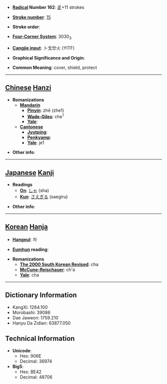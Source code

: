 * '''[[Wiktionary:Chinese radical index| Radical]] Number 162''': [[Wiktionary:Chinese radical index 辵|辵]]+11 strokes

* '''[[Wiktionary:Chinese total strokes index|Stroke number]]''': [[Wiktionary:Chinese total strokes index 15|15]]

* '''Stroke order''': 

* '''[[Wiktionary:Chinese four corner index|Four-Corner System]]''': 3030<sub>3</sub>

* '''[[Wiktionary:Chinese Cangjie index|Cangjie input]]''': 卜戈廿火 (YITF)

* '''Graphical Significance and Origin''': 

* '''Common Meaning''': cover, shield, protect

----

== [[Chinese]] [[Hanzi]] ==

* '''Romanizations'''
** '''[[Mandarin]]'''
*** '''[[Pinyin]]''': zhē (zhe1)
*** '''[[Wade-Giles]]''': che<sup>1</sup>
*** '''[[Yale]]''': 
** '''[[Cantonese]]'''
*** '''[[Jyutping]]''':
*** '''[[Penkyamp]]''': 
*** '''[[Yale]]''': je1

* '''Other info''': 

----

== [[Japanese]] [[Kanji]] ==

* '''Readings'''
** '''[[On]]''': [[しゃ]] (sha)
** '''[[Kun]]''': [[さえぎる]] (saegiru)

* '''Other info''':  

----

== [[Korean]] [[Hanja]] ==

* '''[[Hangeul]]''': 차

* '''[[Eumhun]] reading''': 

* '''Romanizations'''
** '''[[The 2000 South Korean Revised Romanization|The 2000 South Korean Revised]]''': cha
** '''[[McCune-Reischauer]]''': ch'a
** '''[[Yale]]''': cha

----

== Dictionary Information ==

* KangXi: 1264.100
* Morobashi: 39086
* Dae Jaweon: 1759.210
* Hanyu Da Zidian: 63877.050

== Technical Information ==

* '''Unicode''':
** Hex: 906E
** Decimal: 36974
* '''Big5''':
** Hex: BE42
** Decimal: 48706